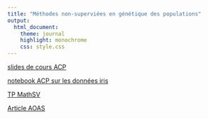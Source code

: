 ```yaml
---
title: "Méthodes non-superviées en génétique des populations"
output:
  html_document:
    theme: journal
    highlight: monochrome
    css: style.css
---
```


[slides de cours ACP](http://masedki.github.io/enseignements/pdfs/ACP.pdf)


[notebook ACP sur les données iris](http://masedki.github.io/enseignements/pca.html)

<!-- [examen 2018/2019](http://masedki.github.io/enseignements/pdfs/genclust1819.pdf) -->
[TP MathSV](http://masedki.github.io/enseignements/pdfs/TPGenClust.pdf)

[Article AOAS](http://masedki.github.io/enseignements/pdfs/aoasGenClust.pdf)